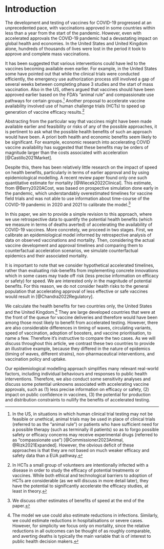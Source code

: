 # Introduction

The development and testing of vaccines for COVID-19 progressed at an unprecedented pace, with vaccinations approved in some countries within less than a year from the start of the pandemic. However, even with accelerated approvals the COVID-19 pandemic had a devastating impact on global health and economies. In the United States and United Kingdom alone, hundreds of thousands of lives were lost in the period it took to approve and complete mass vaccinations.

It has been suggested that various interventions could have led to the vaccines becoming available even earlier. For example, in the United States some have pointed out that while the clinical trials were conducted efficiently, the emergency use authorization process still involved a gap of several weeks between completing phase 3 studies and the start of mass vaccination. Also in the US, others argued that vaccines should have been approved earlier based on the FDA’s “animal rule” and compassionate use pathways for certain groups.[^1] Another proposal to accelerate vaccine availability involved use of human challenge trials (HCTs) to speed up generation of vaccine efficacy results.[^2] 

Abstracting from the particular way that vaccines might have been made available earlier and feasibility or risks of any of the possible approaches, it is pertinent to ask what the possible health benefits of such an approach would have been. A priori both health and economic benefits seem likely to be significant. For example, economic research into accelerating COVID vaccine availability has suggested that these benefits may be orders of magnitude larger than the costs associated with acceleration [@Castillo2021Market]. 

Despite this, there has been relatively little research on the impact of speed on health benefits, particularly in terms of earlier approval and by using epidemiological modelling. A recent review paper found only one such quantitative estimate for mortality [@Wiecek2022Clinical]. This estimate, from @Berry2020ACost, was based on prospective simulation done early in the pandemic, which understandably overestimated timelines for vaccine field trials and was not able to use information about time-course of the COVID-19 pandemic in 2020 and 2021 to calibrate the model.[^3] 

In this paper, we aim to provide a simple revision to this approach, where we use retrospective data to quantify the potential health benefits (which we measure in terms of deaths averted) of accelerating the availability of COVID-19 vaccines. More concretely, we proceed in two stages. First, we calibrate an epidemiological model informed by retrospective analysis of data on observed vaccinations and mortality. Then, considering the actual vaccine development and approval timelines and comparing them to counterfactual acceleration scenarios, we simulate counterfactual epidemics and their associated mortality. 

It is important to note that we consider hypothetical accelerated timelines, rather than evaluating risk-benefits from implementing concrete innovations which in some cases may trade off risk (less precise information on efficacy or safety) for speed. We are interested only in the magnitude of potential benefits. For this reason, we do not consider health risks to the general population that accelerating approval of less effective or safe vaccines would result in [@Chandra2022Regulatory].

We calculate the health benefits for two countries only, the United States and the United Kingdom.[^4] They are large developed countries that were at the front of the queue for vaccine deliveries and therefore would have been among those most likely to benefit from accelerated testing. However, there are also considerable differences in timing of waves, circulating variants, speed of vaccination, adoption of boosters, and vaccine prioritisation, to name a few. Therefore it’s instructive to compare the two cases. As we will discuss throughout this article, we contrast these two countries to provide an illustrative example, because they differed in the nature of epidemics (timing of waves, different strains), non-pharmaceutical interventions, and vaccination policy and uptake.

Our epidemiological modelling approach simplifies many relevant real-world factors, including individual behaviours and responses to public health interventions. Therefore, we also conduct some sensitivity analyses and discuss some potential unknowns associated with accelerating vaccine approvals, such as (1) less precise information on efficacy or safety, (2) impact on public confidence in vaccines, (3) the potential for production and distribution constraints to nullify the benefits of accelerated testing.

[^1]: In the US, in situations in which human clinical trial testing may not be feasible or unethical, animal trials may be used in place of clinical trials (referred to as the “animal rule”) or patients who have sufficient need for a possible therapy (such as terminally ill patients) so as to forgo possible safety or efficacy concerns may receive experimental drugs (referred to as “compassionate use”) [@Commissioner2023Animal, @Rizk2021Expanded]. However, the obvious deficit of these approaches is that they are not based on much weaker efficacy and safety data than a EUA pathway.

[^2]: In HCTs a small group of volunteers are intentionally infected with a disease in order to study the efficacy of potential treatments or vaccines. While both ethical and technological barriers to adoption of HCTs are considerable (as we will discuss in more detail later), they have the potential to significantly accelerate the efficacy studies, at least in theory.

[^3]: We discuss other estimates of benefits of speed at the end of the paper.

[^4]: The model we use could also estimate reductions in infections. Similarly, we could estimate reductions in hospitalisations or severe cases. However, for simplicity we focus only on mortality, since the relative reductions in all outcomes can be thought of as roughly comparable, and averting deaths is typically the main variable that is of interest to public health decision makers.


